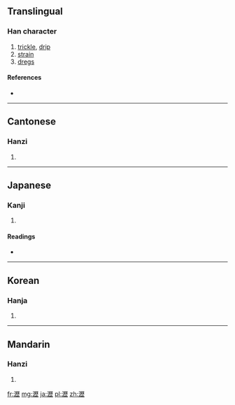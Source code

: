 {{also|沥}}
==Translingual==

===Han character===
{{Han char|rn=85|rad=水|as=16|sn=19|four=3111<sub>1</sub>|canj=水一竹一 (EMHM)}}

# [[trickle]], [[drip]]
# [[strain]]
# [[dregs]]

====References====
* {{Han ref|kx=0660.060|dkj=18658|dj=1069.260|hdz=31783.010|uh=701D|ud=28701|bh=C377|bd=50039}}

----

==Cantonese==

===Hanzi===
{{yue-hanzi|jyut=|y=lik6|sim=沥}}

# {{defn|lang=yue|sort=水16}}

----

==Japanese==

===Kanji===
{{ja-kanji|grade=|rs=水16}}

# {{defn|lang=ja|sort=水16}}

====Readings====
* {{ja-readings|on=[[れき]] (reki)|kun=[[したたる]] (shitataru)}}

----

==Korean==

===Hanja===
{{ko-hanja|hangeul=력>역|eumhun=|rv=ryeok>yeok|mr=ryŏk>yŏk|y=lyek>yek}}

# {{defn|lang=ko|sort=水16}}

----

==Mandarin==

===Hanzi===
{{cmn-hanzi|sim=沥|pin=[[lì]] ([[li4]]), [[shuāng]] ([[shuang1]])|wg=li<sup>4</sup>, shuang<sup>1</sup>}}

# {{defn|lang=cmn|sort=水16}}

[[fr:瀝]]
[[mg:瀝]]
[[ja:瀝]]
[[pl:瀝]]
[[zh:瀝]]